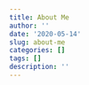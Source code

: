 ```yaml
---
title: About Me
author: ''
date: '2020-05-14'
slug: about-me
categories: []
tags: []
description: ''
---
```

